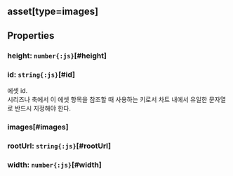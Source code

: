 ## **asset[type=images]**

## Properties

### height: `number{:js}`[#height]
<DefaultValue value="undefined" contents=""></DefaultValue>
### id: `string{:js}`[#id]
에셋 id.<br/>
시리즈나 축에서 이 에셋 항목을 참조할 때 사용하는 키로서
차트 내에서 유일한 문자열로 반드시 지정해야 한다.  
<DefaultValue value="undefined" contents=""></DefaultValue>
### images[#images]
<DefaultValue value="undefined" contents=""></DefaultValue>
### rootUrl: `string{:js}`[#rootUrl]
<DefaultValue value="undefined" contents=""></DefaultValue>
### width: `number{:js}`[#width]
<DefaultValue value="undefined" contents=""></DefaultValue>